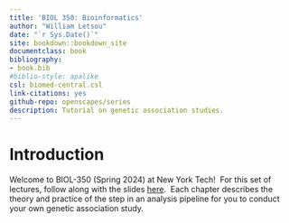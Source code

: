 ```yaml
--- 
title: 'BIOL 350: Bioinformatics'
author: "William Letsou"
date: "`r Sys.Date()`"
site: bookdown::bookdown_site
documentclass: book
bibliography:
- book.bib
#biblio-style: apalike
csl: biomed-central.csl
link-citations: yes
github-repo: openscapes/series
description: Tutorial on genetic association studies.
---
```


# Introduction {#intro}

Welcome to BIOL-350 (Spring 2024) at New York Tech!&nbsp; For this set of lectures, follow along with the slides [here](https://wletsou.github.io/BIOL-350/Biol%20350%20slides.pdf).&nbsp; Each chapter describes the theory and practice of the step in an analysis pipeline for you to conduct your own genetic association study.



